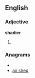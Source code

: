 ==English==

===Adjective===
'''shadier'''

# {{comparative of|[[shady]]}}

===Anagrams===
* {{alphagram|adehirs}}
* [[air shed#English|air shed]]